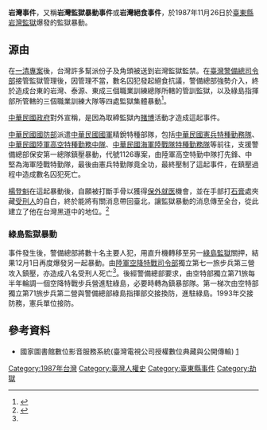 '''岩灣事件'''，又稱'''岩灣監獄暴動事件'''或'''岩灣絕食事件'''，於1987年11月26日於[[臺東縣|臺東縣]][[法務部矯正署岩灣技能訓練所|岩灣監獄]]爆發的監獄暴動。

== 源由 ==
在[[一清專案|一清專案]]後，台灣許多幫派份子及角頭被送到岩灣監獄監禁。在[[臺灣警備總司令部|臺灣警備總司令部]]接管監獄管理後，因管理不當，數名囚犯發起絕食抗議，警備總部強勢介入，終於造成台東的岩灣、泰源、東成三個職業訓練總隊所轄的管訓監獄，以及綠島指揮部所管轄的三個職業訓練大隊等四處監獄集體暴動<ref name="#1">{{cite news |url=https://www.ettoday.net/news/20150212/466729.htm |title=台灣五大監獄事件整理 規模最大600人同時暴動 |author=社會中心 |date=2015-02-12 |work=[[ETtoday新聞雲|ETtoday新聞雲]] |accessdate=2021-06-20 |archive-date=2019-07-12 |archive-url=https://web.archive.org/web/20190712203402/https://www.ettoday.net/news/20150212/466729.htm |dead-url=no }}</ref>。

[[中華民國政府|中華民國政府]]對外宣稱，是因為取締監獄內[[賭博|賭博]]活動才造成這起事件。

[[中華民國國防部|中華民國國防部]]派遣[[中華民國國軍|中華民國國軍]]精銳特種部隊，包括[[憲兵特勤隊|中華民國憲兵特種勤務隊]]、[[高空特種勤務中隊|中華民國陸軍高空特種勤務中隊]]、[[中華民國海軍陸戰隊特勤隊|中華民國海軍陸戰隊特種勤務隊]]等前往，支援警備總部保安第一總隊鎮壓暴動，代號1126專案，由陸軍高空特勤中隊打先鋒、中堅為海軍陸戰特勤隊，最後由憲兵特勤隊竟全功，最終壓制了這起事件，在鎮壓過程中造成數名囚犯死亡。

[[楊登魁|楊登魁]]在這起暴動後，自願被打斷手骨以獲得[[保外就医|保外就医]]機會，並在手部打[[石膏|石膏]]處夾藏[[受刑人|受刑人]]的自白，終於能將有關消息帶回臺北，讓監獄暴動的消息傳至全台，從此建立了他在台灣黑道中的地位。<ref>{{cite news |url=http://www.new7.com.tw/NewsView.aspx?i=TXT201212261609072OZ |title=【人物】楊登魁從黑白到彩色的奇幻人生 |author=陳東豪 |date=2012-12-26 |work= |newspaper=[[新新聞|新新聞]] |access-date=2019-06-13 |archive-url=https://web.archive.org/web/20190616075310/https://www.new7.com.tw/NewsView.aspx?i=TXT201212261609072OZ |archive-date=2019-06-16 |dead-url=yes }}</ref>

=== 綠島監獄暴動 ===
事件發生後，警備總部將數十名主要人犯，用直升機轉移至另一[[綠島監獄|綠島監獄]]關押，結果12月1日再度爆發另一起暴動。由[[陸軍航空特戰指揮部|陸軍空降特戰司令部]]獨立第七一旅步兵第三營攻入鎮壓，亦造成八名受刑人死亡<ref name="#1"/>。後經警備總部要求，由空特部獨立第71旅每半年輪調一個空降特戰步兵營進駐綠島，必要時轉為鎮暴部隊。第一梯次由空特部獨立第71旅步兵第二營與警備總部綠島指揮部交接換防，進駐綠島。1993年交接防務，憲兵單位接防。

== 參考資料 ==
*國家圖書館數位影音服務系統(臺灣電視公司授權數位典藏與公開傳輸) [http://dava.ncl.edu.tw/MetadataInfo.aspx?funtype=0&id=459895366083] {{Wayback|url=http://dava.ncl.edu.tw/MetadataInfo.aspx?funtype=0&id=459895366083 |date=20170104163305 }}
{{Reflist|1}}

[[Category:1987年台灣|Category:1987年台灣]]
[[Category:臺灣人權史|Category:臺灣人權史]]
[[Category:臺東縣事件|Category:臺東縣事件]]
[[Category:劫獄|Category:劫獄]]
{{中華民國國軍在臺灣涉及刑事爭議之案件}}